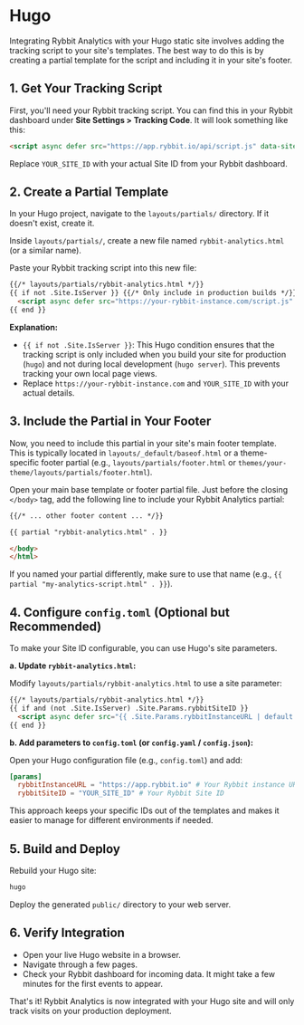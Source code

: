 # Hugo

Integrating Rybbit Analytics with your Hugo static site involves adding the tracking script to your site's templates. The best way to do this is by creating a partial template for the script and including it in your site's footer.

## 1. Get Your Tracking Script

First, you'll need your Rybbit tracking script. You can find this in your Rybbit dashboard under **Site Settings > Tracking Code**. It will look something like this:

```html
<script async defer src="https://app.rybbit.io/api/script.js" data-site-id="YOUR_SITE_ID"></script>
```

Replace `YOUR_SITE_ID` with your actual Site ID from your Rybbit dashboard.

## 2. Create a Partial Template

In your Hugo project, navigate to the `layouts/partials/` directory. If it doesn't exist, create it.

Inside `layouts/partials/`, create a new file named `rybbit-analytics.html` (or a similar name).

Paste your Rybbit tracking script into this new file:

```html
{{/* layouts/partials/rybbit-analytics.html */}}
{{ if not .Site.IsServer }} {{/* Only include in production builds */}}
  <script async defer src="https://your-rybbit-instance.com/script.js" data-site-id="YOUR_SITE_ID"></script>
{{ end }}
```

**Explanation:**
- `{{ if not .Site.IsServer }}`: This Hugo condition ensures that the tracking script is only included when you build your site for production (`hugo`) and not during local development (`hugo server`). This prevents tracking your own local page views.
- Replace `https://your-rybbit-instance.com` and `YOUR_SITE_ID` with your actual details.

## 3. Include the Partial in Your Footer

Now, you need to include this partial in your site's main footer template. This is typically located in `layouts/_default/baseof.html` or a theme-specific footer partial (e.g., `layouts/partials/footer.html` or `themes/your-theme/layouts/partials/footer.html`).

Open your main base template or footer partial file. Just before the closing `</body>` tag, add the following line to include your Rybbit Analytics partial:

```html
{{/* ... other footer content ... */}}

{{ partial "rybbit-analytics.html" . }}

</body>
</html>
```

If you named your partial differently, make sure to use that name (e.g., `{{ partial "my-analytics-script.html" . }}`).

## 4. Configure `config.toml` (Optional but Recommended)

To make your Site ID configurable, you can use Hugo's site parameters.

**a. Update `rybbit-analytics.html`:**

Modify `layouts/partials/rybbit-analytics.html` to use a site parameter:

```html
{{/* layouts/partials/rybbit-analytics.html */}}
{{ if and (not .Site.IsServer) .Site.Params.rybbitSiteID }}
  <script async defer src="{{ .Site.Params.rybbitInstanceURL | default "https://app.rybbit.io" }}/api/script.js" data-site-id="{{ .Site.Params.rybbitSiteID }}"></script>
{{ end }}
```

**b. Add parameters to `config.toml` (or `config.yaml` / `config.json`):**

Open your Hugo configuration file (e.g., `config.toml`) and add:

```toml
[params]
  rybbitInstanceURL = "https://app.rybbit.io" # Your Rybbit instance URL
  rybbitSiteID = "YOUR_SITE_ID" # Your Rybbit Site ID
```

This approach keeps your specific IDs out of the templates and makes it easier to manage for different environments if needed.

## 5. Build and Deploy

Rebuild your Hugo site:

```bash
hugo
```

Deploy the generated `public/` directory to your web server.

## 6. Verify Integration

- Open your live Hugo website in a browser.
- Navigate through a few pages.
- Check your Rybbit dashboard for incoming data. It might take a few minutes for the first events to appear.

That's it! Rybbit Analytics is now integrated with your Hugo site and will only track visits on your production deployment.